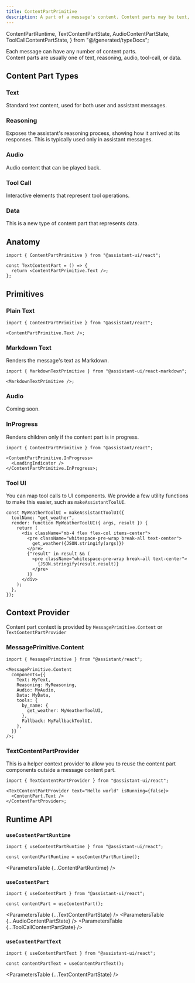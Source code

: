 ```yaml
---
title: ContentPartPrimitive
description: A part of a message's content. Content parts may be text, image, tool call, UI elements, or data.
---
```


  ContentPartRuntime,
  TextContentPartState,
  AudioContentPartState,
  ToolCallContentPartState,
} from "@/generated/typeDocs";

Each message can have any number of content parts.  
Content parts are usually one of text, reasoning, audio, tool-call, or data.

## Content Part Types

### Text

Standard text content, used for both user and assistant messages.

### Reasoning

Exposes the assistant's reasoning process, showing how it arrived at its responses. This is typically used only in assistant messages.

### Audio

Audio content that can be played back.

### Tool Call

Interactive elements that represent tool operations.

### Data

This is a new type of content part that represents data.

## Anatomy

```tsx
import { ContentPartPrimitive } from "@assistant-ui/react";

const TextContentPart = () => {
  return <ContentPartPrimitive.Text />;
};
```

## Primitives

### Plain Text

```tsx
import { ContentPartPrimitive } from "@assistant/react";

<ContentPartPrimitive.Text />;
```

### Markdown Text

Renders the message's text as Markdown.

```tsx
import { MarkdownTextPrimitive } from "@assistant-ui/react-markdown";

<MarkdownTextPrimitive />;
```

### Audio

Coming soon.

### InProgress

Renders children only if the content part is in progress.

```tsx
import { ContentPartPrimitive } from "@assistant/react";

<ContentPartPrimitive.InProgress>
  <LoadingIndicator />
</ContentPartPrimitive.InProgress>;
```

### Tool UI

You can map tool calls to UI components. We provide a few utility functions to make this easier, such as `makeAssistantToolUI`.

```tsx
const MyWeatherToolUI = makeAssistantToolUI({
  toolName: "get_weather",
  render: function MyWeatherToolUI({ args, result }) {
    return (
      <div className="mb-4 flex flex-col items-center">
        <pre className="whitespace-pre-wrap break-all text-center">
          get_weather({JSON.stringify(args)})
        </pre>
        {"result" in result && (
          <pre className="whitespace-pre-wrap break-all text-center">
            {JSON.stringify(result.result)}
          </pre>
        )}
      </div>
    );
  },
});
```

## Context Provider

Content part context is provided by `MessagePrimitive.Content` or `TextContentPartProvider`

### MessagePrimitive.Content

```tsx
import { MessagePrimitive } from "@assistant/react";

<MessagePrimitive.Content
  components={{
    Text: MyText,
    Reasoning: MyReasoning,
    Audio: MyAudio,
    Data: MyData,
    tools: {
      by_name: {
        get_weather: MyWeatherToolUI,
      },
      Fallback: MyFallbackToolUI,
    },
  }}
/>;
```

### TextContentPartProvider

This is a helper context provider to allow you to reuse the content part components outside a message content part.

```tsx
import { TextContentPartProvider } from "@assistant-ui/react";

<TextContentPartProvider text="Hello world" isRunning={false}>
  <ContentPart.Text />
</ContentPartProvider>;
```

## Runtime API

### `useContentPartRuntime`

```tsx
import { useContentPartRuntime } from "@assistant-ui/react";

const contentPartRuntime = useContentPartRuntime();
```

<ParametersTable {...ContentPartRuntime} />

### `useContentPart`

```tsx
import { useContentPart } from "@assistant-ui/react";

const contentPart = useContentPart();
```

<ParametersTable {...TextContentPartState} />
<ParametersTable {...AudioContentPartState} />
<ParametersTable {...ToolCallContentPartState} />

### `useContentPartText`

```tsx
import { useContentPartText } from "@assistant-ui/react";

const contentPartText = useContentPartText();
```

<ParametersTable {...TextContentPartState} />